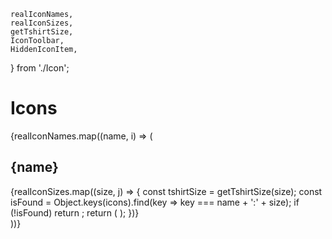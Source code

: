 
	realIconNames,
	realIconSizes,
	getTshirtSize,
	IconToolbar,
	HiddenIconItem,
} from './Icon';

<Meta title="Icons by name" />

# Icons

<IconToolbar />

<div>
	{realIconNames.map((name, i) => (
		<section key={i}>
			<h2>{name}</h2>
			<IconGallery>
				{realIconSizes.map((size, j) => {
					const tshirtSize = getTshirtSize(size);
					const isFound = Object.keys(icons).find(key => key === name + ':' + size);
					if (!isFound) return <HiddenIconItem key={j} />;
					return (
						<IconItem key={j} name={name + ':' + tshirtSize}>
							<Icon size={tshirtSize} name={name} />
						</IconItem>
					);
				})}
			</IconGallery>
		</section>
	))}
</div>
